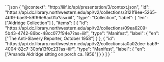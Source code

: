 
<Introduction
  heading="Create a static site <br /> with a IIIF Collection"
  subHeading="An open-source static site generator designed for fast creation, contextualization, and customization of a discovery-focused digital scholarship and collections website using <em>IIIF</em> APIs."
/>
 
<Splash>
```json 
{
  "@context": "http://iiif.io/api/presentation/3/context.json",
  "id": "https://api.dc.library.northwestern.edu/api/v2/collections/3121f8ee-5265-4b19-bae3-59f96e9ac01a?as=iiif",
  "type": "Collection",
  "label": {
    "en": ["Aldridge Collection"]
  },
  "items": [
    {
      "id": "https://api.dc.library.northwestern.edu/api/v2/collections/09ea6209-5b43-4742-86bc-48cc077f94e7?as=iiif",
      "type": "Manifest",
      "label": {
        "en": ["The Anti-Slavery Reporter, October 1958"]
      }
    },
    {
      "id": "https://api.dc.library.northwestern.edu/api/v2/collections/a0a02dee-bab9-4004-82c7-30bfa13f0c23?as=iiif",
      "type": "Manifest",
      "label": {
        "en": ["Amanda Aldridge sitting on porch ca. 1956"]
      }
    }
  ]
}
``` 
</Splash>
